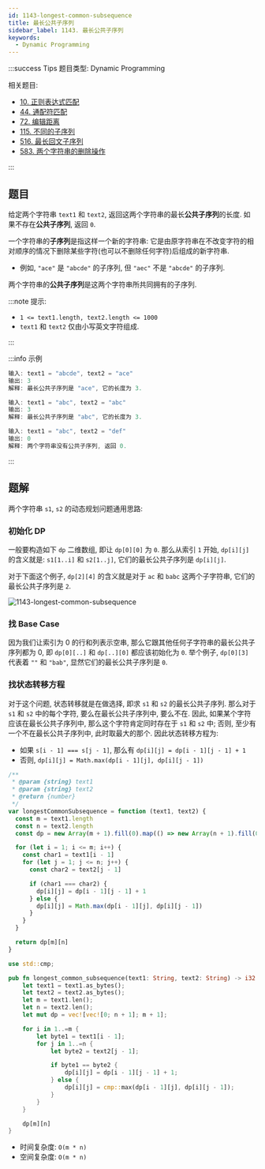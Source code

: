 ```yaml
---
id: 1143-longest-common-subsequence
title: 最长公共子序列
sidebar_label: 1143. 最长公共子序列
keywords:
  - Dynamic Programming
---
```


:::success Tips
题目类型: Dynamic Programming

相关题目:

- [10. 正则表达式匹配](/leetcode/hard/10-is-match)
- [44. 通配符匹配](/leetcode/hard/44-is-match)
- [72. 编辑距离](/leetcode/hard/72-min-distance)
- [115. 不同的子序列](/leetcode/hard/115-num-distinct)
- [516. 最长回文子序列](/leetcode/medium/516-longest-palindrome-subseq)
- [583. 两个字符串的删除操作](/leetcode/medium/583-min-distance)

:::

## 题目

给定两个字符串 `text1` 和 `text2`, 返回这两个字符串的最长**公共子序列**的长度. 如果不存在**公共子序列**, 返回 `0`.

一个字符串的**子序列**是指这样一个新的字符串: 它是由原字符串在不改变字符的相对顺序的情况下删除某些字符(也可以不删除任何字符)后组成的新字符串.

- 例如, `"ace"` 是 `"abcde"` 的子序列, 但 `"aec"` 不是 `"abcde"` 的子序列.

两个字符串的**公共子序列**是这两个字符串所共同拥有的子序列.

:::note 提示:

- `1 <= text1.length, text2.length <= 1000`
- `text1` 和 `text2` 仅由小写英文字符组成.

:::

:::info 示例

```ts
输入: text1 = "abcde", text2 = "ace"
输出: 3
解释: 最长公共子序列是 "ace", 它的长度为 3.
```

```ts
输入: text1 = "abc", text2 = "abc"
输出: 3
解释: 最长公共子序列是 "abc", 它的长度为 3.
```

```ts
输入: text1 = "abc", text2 = "def"
输出: 0
解释: 两个字符串没有公共子序列, 返回 0.
```

:::

## 题解

两个字符串 `s1`, `s2` 的动态规划问题通用思路:

### 初始化 DP

一般要构造如下 `dp` 二维数组, 即让 `dp[0][0]` 为 `0`. 那么从索引 `1` 开始, `dp[i][j]` 的含义就是: `s1[1..i]` 和 `s2[1..j]`, 它们的最长公共子序列是 `dp[i][j]`.

对于下面这个例子, `dp[2][4]` 的含义就是对于 `ac` 和 `babc` 这两个子字符串, 它们的最长公共子序列是 `2`.

![1143-longest-common-subsequence](../../static/img/1143-longest-common-subsequence.png)

### 找 Base Case

因为我们让索引为 0 的行和列表示空串, 那么它跟其他任何子字符串的最长公共子序列都为 0,
即 `dp[0][..]` 和 `dp[..][0]` 都应该初始化为 `0`. 举个例子, `dp[0][3]` 代表着 `""` 和 `"bab"`, 显然它们的最长公共子序列是 `0`.

### 找状态转移方程

对于这个问题, 状态转移就是在做选择, 即求 `s1` 和 `s2` 的最长公共子序列. 那么对于 `s1` 和 `s2` 中的每个字符, 要么在最长公共子序列中, 要么不在. 
因此, 如果某个字符应该在最长公共子序列中, 那么这个字符肯定同时存在于 `s1` 和 `s2` 中; 否则, 至少有一个不在最长公共子序列中,  此时取最大的那个. 因此状态转移方程为:

- 如果 `s[i - 1] === s[j - 1]`, 那么有 `dp[i][j] = dp[i - 1][j - 1] + 1`
- 否则, `dp[i][j] = Math.max(dp[i - 1][j], dp[i][j - 1])`


<Tabs>
  <TabItem value="JavaScript" label="JavaScript" default>

```ts
/**
 * @param {string} text1
 * @param {string} text2
 * @return {number}
 */
var longestCommonSubsequence = function (text1, text2) {
  const m = text1.length
  const n = text2.length
  const dp = new Array(m + 1).fill(0).map(() => new Array(n + 1).fill(0))

  for (let i = 1; i <= m; i++) {
    const char1 = text1[i - 1]
    for (let j = 1; j <= n; j++) {
      const char2 = text2[j - 1]

      if (char1 === char2) {
        dp[i][j] = dp[i - 1][j - 1] + 1
      } else {
        dp[i][j] = Math.max(dp[i - 1][j], dp[i][j - 1])
      }
    }
  }

  return dp[m][n]
}
```

</TabItem>
<TabItem value="Rust" label="Rust">

```rust
use std::cmp;

pub fn longest_common_subsequence(text1: String, text2: String) -> i32 {
    let text1 = text1.as_bytes();
    let text2 = text2.as_bytes();
    let m = text1.len();
    let n = text2.len();
    let mut dp = vec![vec![0; n + 1]; m + 1];

    for i in 1..=m {
        let byte1 = text1[i - 1];
        for j in 1..=n {
            let byte2 = text2[j - 1];

            if byte1 == byte2 {
                dp[i][j] = dp[i - 1][j - 1] + 1;
            } else {
                dp[i][j] = cmp::max(dp[i - 1][j], dp[i][j - 1]);
            }
        }
    }

    dp[m][n]
}

```

</TabItem>
</Tabs>

- 时间复杂度: `O(m * n)`
- 空间复杂度: `O(m * n)`